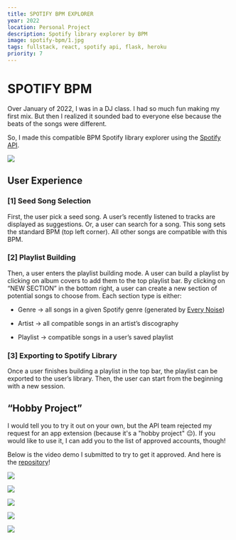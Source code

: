 ```yaml
---
title: SPOTIFY BPM EXPLORER
year: 2022
location: Personal Project
description: Spotify library explorer by BPM
image: spotify-bpm/1.jpg
tags: fullstack, react, spotify api, flask, heroku
priority: 7
---
```


# SPOTIFY BPM

Over January of 2022, I was in a DJ class. I had so much fun making my first mix. But then I realized it sounded bad to everyone else because the beats of the songs were different.

So, I made this compatible BPM Spotify library explorer using the [Spotify API](https://developer.spotify.com/documentation/web-api/reference/#/).

![](/spotify-bpm/2.jpg)

## User Experience

### [1] Seed Song Selection

First, the user pick a seed song. A user’s recently listened to tracks are displayed as suggestions. Or, a user can search for a song. This song sets the standard BPM (top left corner). All other songs are compatible with this BPM.

### [2] Playlist Building

Then, a user enters the playlist building mode. A user can build a playlist by clicking on album covers to add them to the top playlist bar. By clicking on “NEW SECTION” in the bottom right, a user can create a new section of potential songs to choose from. Each section type is either:

- Genre → all songs in a given Spotify genre (generated by [Every Noise](https://everynoise.com/))

- Artist → all compatible songs in an artist’s discography

- Playlist → compatible songs in a user’s saved playlist

### [3] Exporting to Spotify Library

Once a user finishes building a playlist in the top bar, the playlist can be exported to the user’s library. Then, the user can start from the beginning with a new session.

## “Hobby Project”

I would tell you to try it out on your own, but the API team rejected my request for an app extension (because it's a "hobby project" 😔). If you would like to use it, I can add you to the list of approved accounts, though!

Below is the video demo I submitted to try to get it approved. And here is the [repository](https://github.com/trudypainter/spotify-bpm-explorer-2)!

<Vimeo vimeoId="669413796" />

![](https://github.com/trudypainter/trudy-computer-react/blob/main/projects/bpm-explorer/1.png?raw=true)

![](https://github.com/trudypainter/trudy-computer-react/blob/main/projects/bpm-explorer/2.png?raw=true)

![](https://github.com/trudypainter/trudy-computer-react/blob/main/projects/bpm-explorer/3.png?raw=true)

![](https://github.com/trudypainter/trudy-computer-react/blob/main/projects/bpm-explorer/4.png?raw=true)

![](https://github.com/trudypainter/trudy-computer-react/blob/main/projects/bpm-explorer/5.png?raw=true)
